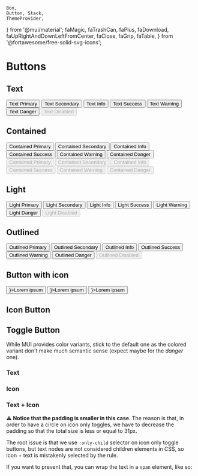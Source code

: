 	Box,
	Button, Stack,
	ThemeProvider,
} from '@mui/material';
	faMagic,
	faTrashCan,
	faPlus,
	faDownload,
	faUpRightAndDownLeftFromCenter,
	faClose,
	faGrip, faTable,
} from '@fortawesome/free-solid-svg-icons';

<Meta title="Mui Components/Input/Button" />

# Buttons

## Text

<ThemeProvider theme={theme}>
	<Box sx={{ display: 'flex', gap: 2, flexWrap: 'wrap' }}>
		<Button variant="text" color="primary">Text Primary</Button>
		<Button variant="text" color="secondary">Text Secondary</Button>
		<Button variant="text" color="info">Text Info</Button>
		<Button variant="text" color="success">Text Success</Button>
		<Button variant="text" color="warning">Text Warning</Button>
		<Button variant="text" color="error">Text Danger</Button>
		<Button variant="text" disabled>Text Disabled</Button>
	</Box>
</ThemeProvider>

## Contained

<ThemeProvider theme={theme}>
	<Box sx={{ display: 'flex', gap: 2, flexWrap: 'wrap' }}>
		<Button variant="contained" color="primary">Contained Primary</Button>
		<Button variant="contained" color="secondary">Contained Secondary</Button>
		<Button variant="contained" color="info">Contained Info</Button>
		<Button variant="contained" color="success">Contained Success</Button>
		<Button variant="contained" color="warning">Contained Warning</Button>
		<Button variant="contained" color="error">Contained Danger</Button>
	</Box>
	<Box sx={{ display: 'flex', gap: 2, flexWrap: 'wrap', mt: 2 }}>
		<Button variant="contained" disabled color="primary">Contained Primary</Button>
		<Button variant="contained" disabled color="secondary">Contained Secondary</Button>
		<Button variant="contained" disabled color="info">Contained Info</Button>
		<Button variant="contained" disabled color="success">Contained Success</Button>
		<Button variant="contained" disabled color="warning">Contained Warning</Button>
		<Button variant="contained" disabled color="error">Contained Danger</Button>
	</Box>
</ThemeProvider>

## Light

<ThemeProvider theme={theme}>
	<Box sx={{ display: 'flex', gap: 2, flexWrap: 'wrap' }}>
		<Button variant="light" color="primary">Light Primary</Button>
		<Button variant="light" color="secondary">Light Secondary</Button>
		<Button variant="light" color="info">Light Info</Button>
		<Button variant="light" color="success">Light Success</Button>
		<Button variant="light" color="warning">Light Warning</Button>
		<Button variant="light" color="error">Light Danger</Button>
		<Button variant="light" disabled>Light Disabled</Button>
	</Box>
</ThemeProvider>

## Outlined

<ThemeProvider theme={theme}>
	<Box sx={{ display: 'flex', gap: 2, flexWrap: 'wrap' }}>
		<Button variant="outlined" color="primary">Outlined Primary</Button>
		<Button variant="outlined" color="secondary">Outlined Secondary</Button>
		<Button variant="outlined" color="info">Outlined Info</Button>
		<Button variant="outlined" color="success">Outlined Success</Button>
		<Button variant="outlined" color="warning">Outlined Warning</Button>
		<Button variant="outlined" color="error">Outlined Danger</Button>
		<Button variant="outlined" disabled>Outlined Disabled</Button>
	</Box>
</ThemeProvider>

## Button with icon

<ThemeProvider theme={theme}>
	<Box sx={{ display: 'flex', gap: 2, flexWrap: 'wrap' }}>
		<Button color="primary" startIcon={<FontAwesomeIcon icon={faMagic} />}>Lorem ipsum</Button>
		<Button variant="contained" color="primary" startIcon={<FontAwesomeIcon icon={faTrashCan} />}>Lorem ipsum</Button>
		<Button variant="outlined" color="primary" endIcon={<FontAwesomeIcon icon={faPlus} />}>Lorem ipsum</Button>
	</Box>
</ThemeProvider>

## Icon Button

<ThemeProvider theme={theme}>
	<Stack direction="row" gap={3} sx={{ flexWrap: 'wrap' }}>
		<IconButton aria-label="download">
			<FontAwesomeIcon icon={faDownload} />
		</IconButton>
		<IconButton aria-label="delete">
			<FontAwesomeIcon icon={faTrashCan} />
		</IconButton>
		<IconButton aria-label="expand">
			<FontAwesomeIcon icon={faUpRightAndDownLeftFromCenter} />
		</IconButton>
	</Stack>
	<Stack direction="row" gap={3} sx={{ flexWrap: 'wrap' }}>
		<IconButton aria-label="close" size="small">
			<FontAwesomeIcon icon={faClose} />
		</IconButton>
		<IconButton aria-label="close" size="medium">
			<FontAwesomeIcon icon={faClose} />
		</IconButton>
		<IconButton aria-label="close" size="large">
			<FontAwesomeIcon icon={faClose} />
		</IconButton>
	</Stack>
	<Stack direction="row" gap={3} sx={{ flexWrap: 'wrap' }}>
		<IconButton disabled>
			<FontAwesomeIcon icon={faClose} />
		</IconButton>
	</Stack>
</ThemeProvider>

## Toggle Button

While MUI provides color variants, stick to the default one as the colored variant don't make much semantic sense (expect 
maybe for the _danger_ one).

### Text

<Unstyled>
	<ThemeProvider theme={theme}>
		<Stack gap={3} direction="row">
			<LensToggle segments={[{label: 'Geo location' }, {label: 'Manual location' }]} />
			<LensToggle segments={[{label: 'Geo location' }, {label: 'Manual location' }]} color="primary" />
		</Stack>
	</ThemeProvider>
</Unstyled>

### Icon

<Unstyled>
	<ThemeProvider theme={theme}>
		<Stack gap={3} direction="row">
			<LensToggle segments={[{icon: faGrip }, {icon: faTable }]} />
			<LensToggle segments={[{icon: faGrip }, {icon: faTable }]} color="primary" />
		</Stack>
	</ThemeProvider>
</Unstyled>

### Text + Icon

<Unstyled>
	<ThemeProvider theme={theme}>
		<Stack gap={3} direction="row">
			<LensToggle segments={[{icon: faGrip, label: 'Geo location' }, {icon: faTable, label: 'Manual location' }]} />
			<LensToggle segments={[{icon: faGrip, label: 'Geo location' }, {icon: faTable, label: 'Manual location' }]} color="primary" />
		</Stack>
	</ThemeProvider>
</Unstyled>

<strong>⚠️ Notice that the padding is smaller in this case</strong>. The reason is that, in order to have a circle
on icon only toggles, we have to decrease the padding so that the total size is less or equal to 31px.

The root issue is that we use `:only-child` selector on icon only toggle buttons, but text nodes are not considered children
elements in CSS, so icon + text is mistakenly selected by the rule. 

If you want to prevent that, you can wrap the text in a `span` element, like so:

<Unstyled>
	<ThemeProvider theme={theme}>
		<Stack gap={3} direction="row">
			<LensToggle withWrapAroundLabel segments={[{icon: faGrip, label: 'Geo location' }, {icon: faTable, label: 'Manual location' }]} />
			<LensToggle withWrapAroundLabel segments={[{icon: faGrip, label: 'Geo location' }, {icon: faTable, label: 'Manual location' }]} color="primary" />
		</Stack>
	</ThemeProvider>
</Unstyled>